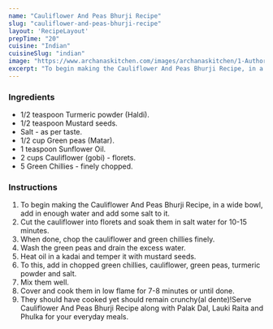 ---
name: "Cauliflower And Peas Bhurji Recipe"
slug: "cauliflower-and-peas-bhurji-recipe"
layout: 'RecipeLayout'
prepTime: "20"
cuisine: "Indian"
cuisineSlug: "indian"
image: "https://www.archanaskitchen.com/images/archanaskitchen/1-Author/anitha_k/Cauliflower_and_Matar_Bhurji_recipe_edited.jpg"
excerpt: "To begin making the Cauliflower And Peas Bhurji Recipe, in a wide bowl, add in enough water and add some salt to it"
---

### Ingredients

- 1/2 teaspoon Turmeric powder (Haldi).
- 1/2 teaspoon Mustard seeds.
- Salt - as per taste.
- 1/2 cup Green peas (Matar).
- 1 teaspoon Sunflower Oil.
- 2 cups Cauliflower (gobi) - florets.
- 5 Green Chillies - finely chopped.

### Instructions

1. To begin making the Cauliflower And Peas Bhurji Recipe, in a wide bowl, add in enough water and add some salt to it.
1. Cut the cauliflower into florets and soak them in salt water for 10-15 minutes.
1. When done, chop the cauliflower and green chillies finely.
1. Wash the green peas and drain the excess water.
1. Heat oil in a kadai and temper it with mustard seeds.
1. To this, add in chopped green chillies, cauliflower, green peas, turmeric powder and salt.
1. Mix them well.
1. Cover and cook them in low flame for 7-8 minutes or until done.
1. They should have cooked yet should remain crunchy(al dente)!Serve Cauliflower And Peas Bhurji Recipe along with Palak Dal, Lauki Raita and Phulka for your everyday meals.
